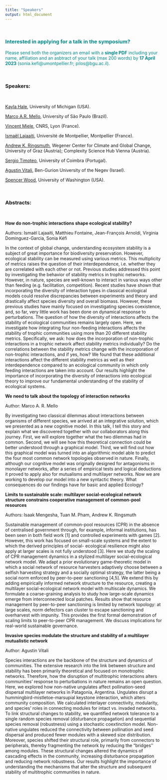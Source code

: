 ```yaml
---
title: "Speakers"
output: html_document
---
```


<br />

### <span style="color: DarkCyan;">Interested in applying for a talk in the symposium?</span>

<span style="color: DarkCyan;">Please send both the organizers an email with a **single PDF** including your name, affiliation and an asbtract of your talk (max 200 words) by **17 April 2023** (sonia.kefi@umontpellier.fr; pilos@bgu.ac.il).</span>

<br />

### Speakers: 

<br />

[Kayla Hale](https://lsa.umich.edu/eeb/people/graduate-students/kayla-sale-hale.html), University of Michigan (USA). 

[Marco A.R. Mello](https://marcomellolab.wordpress.com/), University of São Paulo (Brazil). 

[Vincent Miele](https://lbbe.univ-lyon1.fr/fr/annuaires-des-membres/miele-vincent), CNRS, Lyon (France). 

[Ismaël Lajaaiti](https://isem-evolution.fr/en/membre/lajaaiti/), Université de Montpellier, Montpellier (France).

[Andrew K. Ringsmuth](https://www.csh.ac.at/researcher/andrew-ringsmuth/), Wegener Center for Climate and Global Change, University of Graz (Austria); Complexity Science Hub Vienna (Austria). 

[Sergio Timoteo](https://cfe.uc.pt/profile/members/1700), University of Coimbra (Portugal). 

[Agustin Vitali](https://lifewp.bgu.ac.il/wp/pilos/?page_id=353), Ben-Gurion University of the Negev (Israel).

[Spencer Wood](https://www.outdoorrd.org/), University of Washington (USA). 


<br />

### Abstracts: 

<br />


**How do non-trophic interactions shape ecological stability?**

Authors: Ismaël Lajaaiti, Matthieu Fontaine, Jean-François Arnoldi, Virginia Dominguez-Garcia, Sonia Kéfi

In the context of global change, understanding ecosystem stability is a subject of great importance for biodiversity preservation. However, ecological stability can be measured using various metrics. This multiplicity of metrics raises the question of their interdependence, i.e.  whether they are correlated with each other or not. Previous studies addressed this point by investigating the behavior of stability metrics in trophic networks. However, in nature, species are well-known to interact in various ways other than feeding (e.g. facilitation, competition). Recent studies have shown that incorporating the diversity of interaction types in classical ecological models could resolve discrepancies between experiments and theory and drastically affect species diversity and overall biomass. However, these previous studies have mainly focused on investigating species coexistence, and, so far, very little work has been done on dynamical response to perturbations. The question of how the diversity of interactions affects the stability of ecological communities remains largely open. Here, we investigate how integrating four non-feeding interactions affects the stability of trophic communities using more than 20 different stability metrics. Specifically, we ask: how does the incorporation of non-trophic interactions in a trophic network affect stability metrics individually? Do the correlations between the stability metrics change with the incorporation of non-trophic interactions, and if yes, how? We found that these additional interactions affect the different stability metrics as well as their interdependence compared to an ecological community in which only feeding interactions are taken into account. Our results highlight the importance of incorporating the diversity of interactions into ecological theory to improve our fundamental understanding of the stability of ecological systems.

**We need to talk about the topology of interaction networks**

Author: Marco A. R. Mello

By investigating two classical dilemmas about interactions between organisms of different species, we arrived at an integrative solution, which we presented as a new cognitive model. In this talk, I tell this story and explain what we discovered together
with our collaborators along this journey. First, we will explore together what the two dilemmas had in common. Second, we will see how this theoretical connection could be better understood through a graphical model. Third, we will find out how this
graphical model was turned into an algorithmic model able to predict the four most common network topologies observed in nature. Finally, although our cognitive model was originally designed for antagonisms in monolayer networks, after a series of
empirical tests and logical deductions it proved to apply also for mutualisms and multilayer networks. Now we are working to develop our model into a new syntactic theory. What consequences do our findings have for basic and applied Ecology?


**Limits to sustainable scale: multilayer social-ecological network structure constrains cooperative management of common-pool resources**

Authors: Isaak Mengesha, Tuan M. Pham, Andrew K. Ringsmuth

Sustainable management of common-pool resources (CPR) in the absence of centralised government through, for example, informal institutions, has been seen in both field work [1] and controlled experiments with games [2]. However, this work has focused on small-scale systems and the extent to which the derived principles of social- ecological resilience might also apply at larger scales is not fully understood [3]. Here we study the scaling of CPR management dynamics in a stylized multilayer social-ecological network model. We adapt a prior evolutionary game-theoretic model in which a social network of resource harvesters adaptively choose between a selfish harvesting strategy and a socially optimal strategy, the latter being a social norm enforced by peer-to-peer sanctioning [4,5]. We extend this by adding empirically informed network structure to the resource, creating a multilayer social-ecological network model with multiscale dynamics. We formulate a coarse-graining analysis to study how large-scale dynamics emerge from interconnected local patches. Results show that resource management by peer-to-peer sanctioning is limited by network topology: at large scales, norm defectors can cluster to escape sanctioning and overharvest with impunity. This provides the first formal demonstration of scaling limits to peer-to-peer CPR management. We discuss implications for real-world sustainable governance. 


**Invasive species modulate the structure and stability of a multilayer mutualistic network**

Author: Agustin Vitali

Species interactions are the backbone of the structure and dynamics of communities. The
extensive research into the link between structure and stability has been primarily theoretical and focused on monotrophic networks. Therefore, how the disruption of multitrophic interactions alters communities' response to perturbations in nature remains an open question. Here, we explored how non-native ungulates affect pollination-seed dispersal multilayer networks in Patagonia, Argentina. Ungulates disrupt a hummingbird-mistletoe-marsupial keystone interaction, which alters community composition. We calculated interlayer connectivity, modularity, and species' roles in connecting modules for intact vs. invaded networks. To link structural changes to stability, we quantified network tolerance to a single random species removal (disturbance propagation) and sequential species removal (robustness) using a stochastic coextinction model. Non-native ungulates reduced the connectivity between pollination and seed dispersal and produced fewer modules with a skewed size distribution. Moreover, species shifted their structural role, primarily from connectors to peripherals, thereby fragmenting the network by reducing the “bridges'' among modules. These structural changes altered the dynamics of cascading effects in the community, increasing disturbance propagation and reducing network robustness. Our results highlight the importance of understanding the mechanisms that alter the structure and subsequent stability of multitrophic communities in nature.




